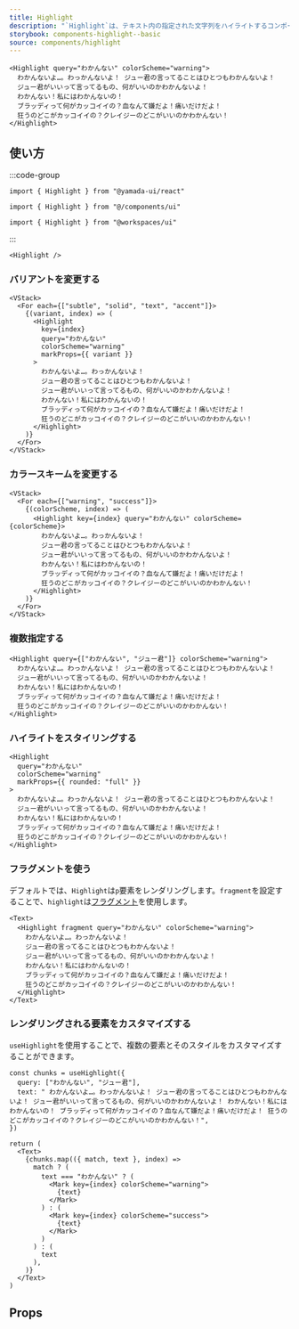 ```yaml
---
title: Highlight
description: "`Highlight`は、テキスト内の指定された文字列をハイライトするコンポーネントです。デフォルトでは、`p`要素をレンダリングします。"
storybook: components-highlight--basic
source: components/highlight
---
```


```tsx preview
<Highlight query="わかんない" colorScheme="warning">
  わかんないよ…。わっかんないよ！ ジュー君の言ってることはひとつもわかんないよ！
  ジュー君がいいって言ってるもの、何がいいのかわかんないよ！
  わかんない！私にはわかんないの！
  ブラッディって何がカッコイイの？血なんて嫌だよ！痛いだけだよ！
  狂うのどこがカッコイイの？クレイジーのどこがいいのかわかんない！
</Highlight>
```

## 使い方

:::code-group

```tsx [package]
import { Highlight } from "@yamada-ui/react"
```

```tsx [alias]
import { Highlight } from "@/components/ui"
```

```tsx [monorepo]
import { Highlight } from "@workspaces/ui"
```

:::

```tsx
<Highlight />
```

### バリアントを変更する

```tsx preview
<VStack>
  <For each={["subtle", "solid", "text", "accent"]}>
    {(variant, index) => (
      <Highlight
        key={index}
        query="わかんない"
        colorScheme="warning"
        markProps={{ variant }}
      >
        わかんないよ…。わっかんないよ！
        ジュー君の言ってることはひとつもわかんないよ！
        ジュー君がいいって言ってるもの、何がいいのかわかんないよ！
        わかんない！私にはわかんないの！
        ブラッディって何がカッコイイの？血なんて嫌だよ！痛いだけだよ！
        狂うのどこがカッコイイの？クレイジーのどこがいいのかわかんない！
      </Highlight>
    )}
  </For>
</VStack>
```

### カラースキームを変更する

```tsx preview
<VStack>
  <For each={["warning", "success"]}>
    {(colorScheme, index) => (
      <Highlight key={index} query="わかんない" colorScheme={colorScheme}>
        わかんないよ…。わっかんないよ！
        ジュー君の言ってることはひとつもわかんないよ！
        ジュー君がいいって言ってるもの、何がいいのかわかんないよ！
        わかんない！私にはわかんないの！
        ブラッディって何がカッコイイの？血なんて嫌だよ！痛いだけだよ！
        狂うのどこがカッコイイの？クレイジーのどこがいいのかわかんない！
      </Highlight>
    )}
  </For>
</VStack>
```

### 複数指定する

```tsx preview
<Highlight query={["わかんない", "ジュー君"]} colorScheme="warning">
  わかんないよ…。わっかんないよ！ ジュー君の言ってることはひとつもわかんないよ！
  ジュー君がいいって言ってるもの、何がいいのかわかんないよ！
  わかんない！私にはわかんないの！
  ブラッディって何がカッコイイの？血なんて嫌だよ！痛いだけだよ！
  狂うのどこがカッコイイの？クレイジーのどこがいいのかわかんない！
</Highlight>
```

### ハイライトをスタイリングする

```tsx preview
<Highlight
  query="わかんない"
  colorScheme="warning"
  markProps={{ rounded: "full" }}
>
  わかんないよ…。わっかんないよ！ ジュー君の言ってることはひとつもわかんないよ！
  ジュー君がいいって言ってるもの、何がいいのかわかんないよ！
  わかんない！私にはわかんないの！
  ブラッディって何がカッコイイの？血なんて嫌だよ！痛いだけだよ！
  狂うのどこがカッコイイの？クレイジーのどこがいいのかわかんない！
</Highlight>
```

### フラグメントを使う

デフォルトでは、`Highlight`は`p`要素をレンダリングします。`fragment`を設定することで、`highlight`は[フラグメント](https://react.dev/reference/react/Fragment)を使用します。

```tsx preview
<Text>
  <Highlight fragment query="わかんない" colorScheme="warning">
    わかんないよ…。わっかんないよ！
    ジュー君の言ってることはひとつもわかんないよ！
    ジュー君がいいって言ってるもの、何がいいのかわかんないよ！
    わかんない！私にはわかんないの！
    ブラッディって何がカッコイイの？血なんて嫌だよ！痛いだけだよ！
    狂うのどこがカッコイイの？クレイジーのどこがいいのかわかんない！
  </Highlight>
</Text>
```

### レンダリングされる要素をカスタマイズする

`useHighlight`を使用することで、複数の要素とそのスタイルをカスタマイズすることができます。

```tsx preview functional client
const chunks = useHighlight({
  query: ["わかんない", "ジュー君"],
  text: " わかんないよ…。わっかんないよ！ ジュー君の言ってることはひとつもわかんないよ！ ジュー君がいいって言ってるもの、何がいいのかわかんないよ！ わかんない！私にはわかんないの！ ブラッディって何がカッコイイの？血なんて嫌だよ！痛いだけだよ！ 狂うのどこがカッコイイの？クレイジーのどこがいいのかわかんない！",
})

return (
  <Text>
    {chunks.map(({ match, text }, index) =>
      match ? (
        text === "わかんない" ? (
          <Mark key={index} colorScheme="warning">
            {text}
          </Mark>
        ) : (
          <Mark key={index} colorScheme="success">
            {text}
          </Mark>
        )
      ) : (
        text
      ),
    )}
  </Text>
)
```

## Props

<PropsTable name="highlight" />
